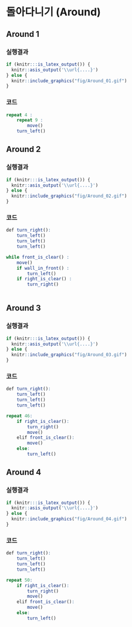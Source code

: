# 돌아다니기 (Around) {#around}

## Around 1 {#around-01}

::: {.row}
::: {.col-md-6}
### 실행결과

```r
if (knitr:::is_latex_output()) {
  knitr::asis_output('\\url{....}')
} else {
  knitr::include_graphics("fig/Around_01.gif")
}
```
:::

::: {.col-md-6}
### 코드

```r
repeat 4 :
    repeat 9 :
        move()
    turn_left()

```
:::
:::

## Around 2 {#around-02}

::: {.row}
::: {.col-md-6}
### 실행결과

```r
if (knitr:::is_latex_output()) {
  knitr::asis_output('\\url{....}')
} else {
  knitr::include_graphics("fig/Around_02.gif")
}
```
:::

::: {.col-md-6}
### 코드

```r
def turn_right():
    turn_left()
    turn_left()
    turn_left()

while front_is_clear() :
    move()
    if wall_in_front() :
        turn_left()
    if right_is_clear() :
        turn_right()
        
```
:::
:::


## Around 3 {#around-03}

::: {.row}
::: {.col-md-6}
### 실행결과

```r
if (knitr:::is_latex_output()) {
  knitr::asis_output('\\url{....}')
} else {
  knitr::include_graphics("fig/Around_03.gif")
}
```
:::

::: {.col-md-6}
### 코드

```r
def turn_right():
    turn_left()
    turn_left()
    turn_left()

repeat 46:
    if right_is_clear():
        turn_right()
        move()
    elif front_is_clear():
        move()
    else:
        turn_left()
```
:::
:::


## Around 4 {#around-04}


::: {.row}
::: {.col-md-6}
### 실행결과

```r
if (knitr:::is_latex_output()) {
  knitr::asis_output('\\url{....}')
} else {
  knitr::include_graphics("fig/Around_04.gif")
}
```
:::

::: {.col-md-6}
### 코드

```r
def turn_right():
    turn_left()
    turn_left()
    turn_left()

repeat 50:
    if right_is_clear():
        turn_right()
        move()
    elif front_is_clear():
        move()
    else:
        turn_left()
```
:::
:::

